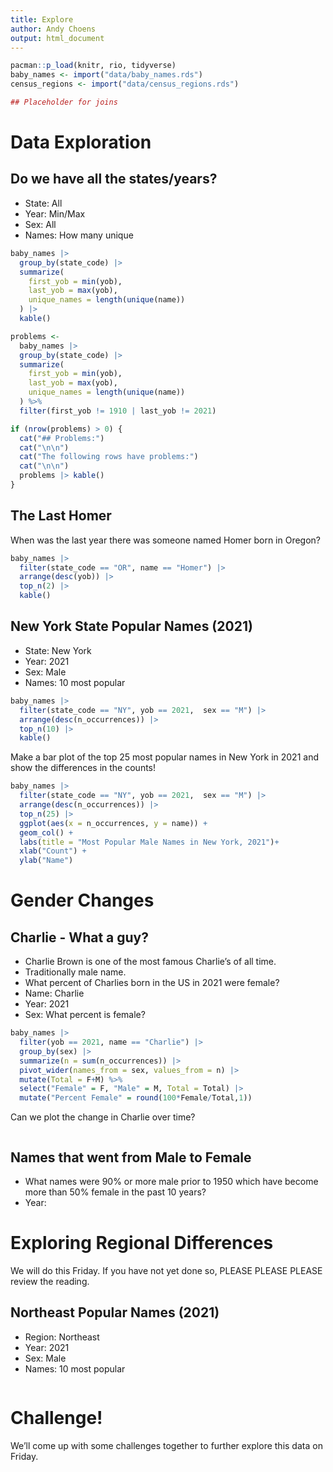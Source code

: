 ```yaml
---
title: Explore
author: Andy Choens
output: html_document
---
```


```r
pacman::p_load(knitr, rio, tidyverse)
baby_names <- import("data/baby_names.rds")
census_regions <- import("data/census_regions.rds")

## Placeholder for joins

```



# Data Exploration

## Do we have all the states/years?

- State: All
- Year: Min/Max
- Sex: All
- Names: How many unique

```r
baby_names |> 
  group_by(state_code) |>
  summarize(
    first_yob = min(yob),
    last_yob = max(yob),
    unique_names = length(unique(name))
  ) |> 
  kable()
```


```r
problems <- 
  baby_names |> 
  group_by(state_code) |>
  summarize(
    first_yob = min(yob),
    last_yob = max(yob),
    unique_names = length(unique(name))
  ) %>%
  filter(first_yob != 1910 | last_yob != 2021)

if (nrow(problems) > 0) {
  cat("## Problems:")
  cat("\n\n")
  cat("The following rows have problems:")
  cat("\n\n")
  problems |> kable()
}
```

## The Last Homer

When was the last year there was someone named Homer born in Oregon?

```r
baby_names |>
  filter(state_code == "OR", name == "Homer") |>
  arrange(desc(yob)) |>
  top_n(2) |>
  kable()
```

## New York State Popular Names (2021)

- State: New York
- Year: 2021
- Sex: Male
- Names: 10 most popular

```r
baby_names |>
  filter(state_code == "NY", yob == 2021,  sex == "M") |>
  arrange(desc(n_occurrences)) |>
  top_n(10) |>
  kable()
```

Make a bar plot of the top 25 most popular names in New York in 2021 and show the differences in the counts!

```r
baby_names |>
  filter(state_code == "NY", yob == 2021,  sex == "M") |>
  arrange(desc(n_occurrences)) |>
  top_n(25) |>
  ggplot(aes(x = n_occurrences, y = name)) +
  geom_col() +
  labs(title = "Most Popular Male Names in New York, 2021")+
  xlab("Count") +
  ylab("Name")
```



# Gender Changes

## Charlie - What a guy?

- Charlie Brown is one of the most famous Charlie's of all time.
- Traditionally male name.
- What percent of Charlies born in the US in 2021 were female?
- Name: Charlie
- Year: 2021
- Sex: What percent is female?

```r
baby_names |>
  filter(yob == 2021, name == "Charlie") |>
  group_by(sex) |>
  summarize(n = sum(n_occurrences)) |>
  pivot_wider(names_from = sex, values_from = n) |>
  mutate(Total = F+M) %>%
  select("Female" = F, "Male" = M, Total = Total) |>
  mutate("Percent Female" = round(100*Female/Total,1))
```

Can we plot the change in Charlie over time?

```r

```

## Names that went from Male to Female

- What names were 90% or more male prior to 1950 which have become more than 50% female in the past 10 years?
- Year: 



# Exploring Regional Differences

We will do this Friday. If you have not yet done so, PLEASE PLEASE PLEASE review the reading.

## Northeast Popular Names (2021)

- Region: Northeast
- Year: 2021
- Sex: Male
- Names: 10 most popular

```r

```



# Challenge!

We'll come up with some challenges together to further explore this data on Friday.